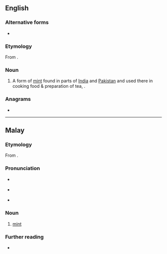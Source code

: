 ==English==

===Alternative forms===
* {{alter|en|podeena|podina|pudeena}}

===Etymology===
From {{bor|en|hi|पुदीना}}.

{{rfp|en}}
===Noun===
{{en-noun|-}}

# A form of [[mint]] found in parts of [[India]] and [[Pakistan]] and used there in cooking food & preparation of tea, {{taxlink|Mentha arvensis|species|noshow=1}}.

===Anagrams===
* {{anagrams|en|a=adinpu|unpaid}}

{{topics|en|Mints|Spices}}

----

==Malay==

===Etymology===
From {{bor|ms|hi|पुदीना}}.

===Pronunciation===
* {{a|Johor-Selangor}} {{IPA|ms|/pudinə/}}
* {{a|Riau-Lingga}} {{IPA|ms|/pudina/}}
* {{rhymes|ms|inə|nə|ə}}

===Noun===
{{ms-noun|j=ڤودينا}}

# [[mint]]

===Further reading===
* {{R:PRPM}}

{{topics|ms|Mint family plants|Spices}}